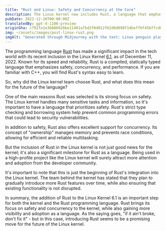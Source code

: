 ```yaml
---
title: "Rust and Linux: Safety and Concurrency at the Core"
description: The Linux kernel now includes Rust, a language that emphasizes reliability and performance. This marks a significant milestone for Rust and the kernel.
pubDate: 2022-12-26T00:00:00Z
translatedBy: gpt-4-1106-preview
originSha: c792fa1e3b086926be11401a7bd2f0d012f62d0d098f1dbeff6f45bffcd0f4fd
img: ~/assets/images/post-linux-rust.png
imgAlt: "Generated through Midjourney with the text: Linux penguin playing with a crab from the Rust programming language, antarctica, layered paper art, diorama, shadowbox, volumetric lighting --v 4"
---
```


The programming language [Rust](https://www.rust-lang.org) has made a significant impact in the tech world with its recent inclusion in the Linux Kernel [6.1](https://lkml.org/lkml/2022/12/11/206), as of December 11, 2022. Known for its speed and reliability, Rust is a compiled, statically typed language that emphasizes safety, concurrency, and performance. If you are familiar with C++, you will find Rust's syntax easy to learn.

So, why did the Linux kernel team choose Rust, and what does this mean for the future of the language?

One of the main reasons Rust was selected is its strong focus on safety. The Linux kernel handles many sensitive tasks and information, so it's important to have a language that prioritizes safety. Rust's strict type checking and borrowing system help prevent common programming errors that could lead to security vulnerabilities.

In addition to safety, Rust also offers excellent support for concurrency. Its concept of "ownership" manages memory and prevents race conditions, allowing for efficient and reliable multitasking.

But the inclusion of Rust in the Linux kernel is not just good news for the kernel; it's also a significant milestone for Rust as a language. Being used in a high-profile project like the Linux kernel will surely attract more attention and adoption from the developer community.

It's important to note that this is just the beginning of Rust's integration into the Linux kernel. The team behind the kernel has stated that they plan to gradually introduce more Rust features over time, while also ensuring that existing functionality is not disrupted.

In summary, the addition of Rust to the Linux Kernel 6.1 is an important step for both the kernel and the Rust programming language. Rust brings its focus on safety and concurrency to the kernel, while also gaining more visibility and adoption as a language. As the saying goes, "if it ain't broke, don't fix it" - but in this case, introducing Rust seems to be a promising move for the future of the Linux kernel.
